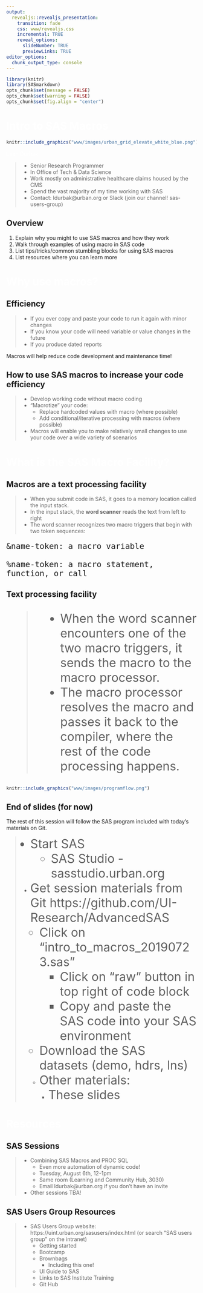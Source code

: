 ---
output:
  revealjs::revealjs_presentation:
    transition: fade
    css: www/revealjs.css
    incremental: TRUE
    reveal_options:
      slideNumber: TRUE
      previewLinks: TRUE
editor_options:
  chunk_output_type: console
---

```{r setup, echo = FALSE}
library(knitr)
library(SASmarkdown)
opts_chunk$set(message = FALSE)
opts_chunk$set(warning = FALSE)
opts_chunk$set(fig.align = "center")

```
# <font color="#ffffff">Intro to SAS Macros</font> {data-background=#1696d2}
```{r, echo=FALSE, out.width = "50%"}
knitr::include_graphics("www/images/urban_grid_elevate_white_blue.png")
```

<font color="#ffffff">

Leah Durbak

>* Senior Research Programmer 
>* In Office of Tech & Data Science
>* Work mostly on administrative healthcare claims housed by the CMS
>* Spend the vast majority of my time working with SAS
>* Contact: ldurbak@urban.org or Slack (join our channel! sas-users-group)

</font>

## Overview
1) Explain why you might to use SAS macros and how they work
2) Walk through examples of using macro in SAS code
3) List tips/tricks/common stumbling blocks for using SAS macros
4) List resources where you can learn more

# <font color="#ffffff">Why use macros?</font> {data-background=#1696d2}

## Efficiency 
>- If you ever copy and paste your code to run it again with minor changes
>- If you know your code will need variable or value changes in the future
>- If you produce dated reports

Macros will help reduce code development and maintenance time!

## How to use SAS macros to increase your code efficiency 
> - Develop working code without macro coding 
> - "Macrotize" your code:
>   - Replace hardcoded values with macro (where possible)
>   - Add conditional/iterative processing with macros (where possible)   
>- Macros will enable you to make relatively small changes to use your code over a wide variety of scenarios
  
# <font color="#ffffff">What is the SAS Macro Facility?</font> {data-background=#1696d2}

## Macros are a text processing facility
>* When you submit code in SAS, it goes to a memory location called the input stack.
>* In the input stack, the **word scanner** reads the text from left to right
>* The word scanner recognizes two macro triggers that begin with two token sequences:

<font size="5">

    &name-token: a macro variable
    
    %name-token: a macro statement, function, or call
    
</font size>


## Text processing facility

<font size="6">

>* When the word scanner encounters one of the two macro triggers, it sends the macro to the macro processor.
>* The macro processor resolves the macro and passes it back to the compiler, where the rest of the code processing happens.

</font size>

```{r, echo=FALSE, out.width = "100%"}
knitr::include_graphics("www/images/programflow.png")
``` 

## End of slides (for now)

The rest of this session will follow the SAS program included with today's materials on Git. 

<font size="6">

>- Start SAS
>   - SAS Studio  - sasstudio.urban.org 
>- Get session materials from Git
https://github.com/UI-Research/AdvancedSAS 
>   - Click on “intro_to_macros_20190723.sas”
>     - Click on “raw” button in top right of code block
>     - Copy and paste the SAS code into your SAS environment
>   - Download the SAS datasets (demo, hdrs, lns)
>   - Other materials:
>     - These slides
</font size>


# <font color="#ffffff">Resources</font> {data-background=#1696d2}

## SAS Sessions
>- Combining SAS Macros and PROC SQL 
>   - Even more automation of dynamic code! 
>   - Tuesday, August 6th, 12-1pm
>   - Same room (Learning and Community Hub, 3030)
>   - Email ldurbak@urban.org if you don’t have an invite
>- Other sessions TBA!

## SAS Users Group Resources
>- SAS Users Group website: https://uint.urban.org/sasusers/index.html  (or search “SAS users group” on the intranet)
>   - Getting started 
>   - Bootcamp
>   - Brownbags
>     - Including this one!
>   - UI Guide to SAS 
>   - Links to SAS Institute Training
>   - Git Hub 

